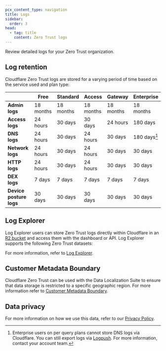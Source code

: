 ```yaml
---
pcx_content_type: navigation
title: Logs
sidebar:
  order: 3
head:
  - tag: title
    content: Zero Trust logs
---
```



Review detailed logs for your Zero Trust organization.

<DirectoryListing />

## Log retention

Cloudflare Zero Trust logs are stored for a varying period of time based on the service used and plan type:

|                         | Free      | Standard  | Access    | Gateway   | Enterprise   |
| ----------------------- | --------- | --------- | --------- | --------- | ------------ |
| **Admin logs**          | 18 months | 18 months | 18 months | 18 months | 18 months    |
| **Access logs**         | 24 hours  | 30 days   | 30 days   | 24 hours  | 180 days     |
| **DNS logs**            | 24 hours  | 30 days   | 24 hours  | 30 days   | 180 days[^1] |
| **Network logs**        | 24 hours  | 30 days   | 24 hours  | 30 days   | 30 days      |
| **HTTP logs**           | 24 hours  | 30 days   | 24 hours  | 30 days   | 30 days      |
| **DEX logs**            | 7 days    | 7 days    | 7 days    | 7 days    | 7 days       |
| **Device posture logs** | 30 days   | 30 days   | 30 days   | 30 days   | 30 days      |

[^1]: Enterprise users on per query plans cannot store DNS logs via Cloudflare. You can still export logs via [Logpush](/cloudflare-one/insights/logs/logpush/). For more information, contact your account team.

## Log Explorer <Badge text="Beta" variant="caution" size="small" />

Log Explorer users can store Zero Trust logs directly within Cloudflare in an [R2 bucket](/r2/) and access them with the dashboard or API. Log Explorer supports the following Zero Trust datasets:

<Render file="log-explorer-account-datasets" product="logs" />

For more information, refer to [Log Explorer](/logs/log-explorer/).

## Customer Metadata Boundary

Cloudflare Zero Trust can be used with the Data Localization Suite to ensure that data storage is restricted to a specific geographic region. For more information refer to [Customer Metadata Boundary](/data-localization/metadata-boundary/).

## Data privacy

For more information on how we use this data, refer to our [Privacy Policy](https://www.cloudflare.com/application/privacypolicy/).
